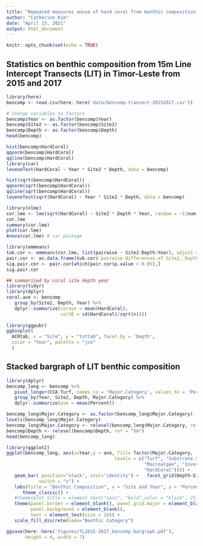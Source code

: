 ```yaml
---
title: "Repeated measures anova of hard coral from benthic composition"
author: "Catherine Kim"
date: "April 23, 2021"
output: html_document
---
```


```r
knitr::opts_chunk$set(echo = TRUE)
```

## Statistics on benthic composition from 15m Line Intercept Transects (LIT) in Timor-Leste from 2015 and 2017

```r
library(here)
bencomp <- read.csv(here::here('data/bencomp-transect-20152017.csv'))

# change variables to factors
bencomp$Year <- as.factor(bencomp$Year)
bencomp$Site2 <- as.factor(bencomp$Site2)
bencomp$Depth <- as.factor(bencomp$Depth)
head(bencomp)
```

```r
hist(bencomp$HardCoral)
qqnorm(bencomp$HardCoral)
qqline(bencomp$HardCoral)
library(car)
leveneTest(HardCoral ~ Year * Site2 * Depth, data = bencomp)

hist(sqrt(bencomp$HardCoral))
qqnorm(sqrt(bencomp$HardCoral))
qqline(sqrt(bencomp$HardCoral))
leveneTest(sqrt(HardCoral) ~ Year * Site2 * Depth, data = bencomp)
```

```r
library(nlme)
cor.lme <- lme(sqrt(HardCoral) ~ Site2 * Depth * Year, random = ~1|num_id, data = bencomp, na.action = na.exclude)
cor.lme
summary(cor.lme)
plot(cor.lme)
Anova(cor.lme) # car package

library(emmeans)
tuk.cor <- emmeans(cor.lme, list(pairwise ~ Site2:Depth:Year), adjust = "tukey")
pair.cor <- as.data.frame(tuk.cor$`pairwise differences of Site2, Depth, Year`)
sig.pair.cor <- pair.cor[which(pair.cor$p.value < 0.05),]
sig.pair.cor
```

```r
## summarized by coral site depth year
library(tidyr)
library(dplyr)
coral.ave <- bencomp
   group_by(Site2, Depth, Year) %>% 
   dplyr::summarize(corave = mean(HardCoral),
                    corSE = sd(HardCoral)/sqrt(n()))
   
library(ggpubr) 
ggboxplot(
  ACRtab, x = "Site", y = "tottab", facet.by = 'Depth',
  color = "Year", palette = "jco"
  )
```

## Stacked bargraph of LIT benthic composition
```r
library(dplyr)
bencomp_long <- bencomp %>% 
   pivot_longer(CCA:Turf, names_to = 'Major.Category', values_to = 'Percent') %>% 
   group_by(Year, Site2, Depth, Major.Category) %>% 
   dplyr::summarize(ave = mean(Percent))

```

```r
bencomp_long$Major.Category <- as.factor(bencomp_long$Major.Category)
levels(bencomp_long$Major.Category)
bencomp_long$Major.Category <- relevel(bencomp_long$Major.Category, ref = "HardCoral")
bencomp$Depth <- relevel(bencomp$Depth, ref = "5m")
head(bencomp_long)

library(ggplot2)
ggplot(bencomp_long, aes(x=Year,y = ave, fill= factor(Major.Category,
                                        levels = c("Turf", "Substrate.Sand", "SoftCoral",
                                                   "Macroalgae", "Invert", "CCA",
                                                   "HardCoral")))) + 
   geom_bar( position="stack", stat="identity") +   facet_grid(Depth~Site2,
            switch = "x") +
   labs(title = "Benthic Composition", x = "Site and Year", y = "Percent") +
      theme_classic() +
   #theme(plot.title = element_text("sans", "bold",color = "black", 25)) +
   theme(panel.border = element_blank(), panel.grid.major = element_blank(), panel.grid.minor = element_blank(),
         panel.background = element_blank(),
         text = element_text(size = 16)) +
   scale_fill_discrete(name="Benthic Category")

ggsave(here::here('figures/TL2015-2017_bencomp_bargraph.pdf'),
       height = 4, width = 7)
```
